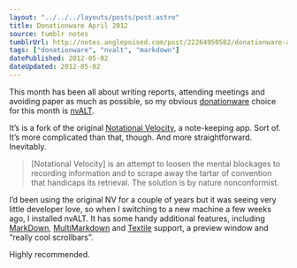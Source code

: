 ```yaml
---
layout: "../../../layouts/posts/post.astro"
title: Donationware April 2012
source: tumblr notes
tumblrUrl: http://notes.anglepoised.com/post/22264950582/donationware-april-2012
tags: ["donationware", "nvalt", "markdown"]
datePublished: 2012-05-02
dateUpdated: 2012-05-02
---
```


This month has been all about writing reports, attending meetings and avoiding paper as much as possible, so my obvious [donationware](/notes/donationware/) choice for this month is [nvALT](http://brettterpstra.com/project/nvalt/).

It’s is a fork of the original [Notational Velocity](http://notational.net/), a note-keeping app. Sort of. It’s more complicated than that, though. And more straightforward. Inevitably.

> [Notational Velocity] is an attempt to loosen the mental blockages to recording information and to scrape away the tartar of convention that handicaps its retrieval. The solution is by nature nonconformist.

I’d been using the original NV for a couple of years but it was seeing very little developer love, so when I switching to a new machine a few weeks ago, I installed nvALT. It has some handy additional features, including [MarkDown](http://daringfireball.net/projects/markdown/), [MultiMarkdown](http://fletcherpenney.net/multimarkdown/) and [Textile](http://www.textism.com/tools/textile/) support, a preview window and “really cool scrollbars”.

Highly recommended.
